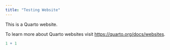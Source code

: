 ```yaml
---
title: "Testing Website"
---
```


This is a Quarto website.

To learn more about Quarto websites visit <https://quarto.org/docs/websites>.

```r
1 + 1
```
